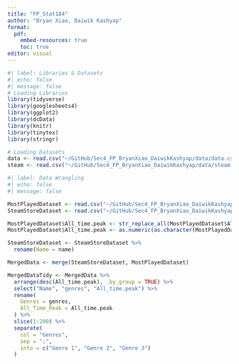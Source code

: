 ```yaml
---
title: "FP_Stat184"
author: "Bryan Xiao, Daiwik Kashyap"
format: 
  pdf:
    embed-resources: true
    toc: true
editor: visual
---
```


```r
#| label: Libraries & Datasets
#| echo: false
#| message: false
# Loading Libraries
library(tidyverse)
library(googlesheets4)
library(ggplot2)
library(dcData)
library(knitr)
library(tinytex)
library(stringr)

# Loading Datasets
data <- read.csv("~/GitHub/Sec4_FP_BryanXiao_DaiwikKashyap/data/data.csv", header=TRUE, row.names=1)
steam <- read.csv("~/GitHub/Sec4_FP_BryanXiao_DaiwikKashyap/data/steam.csv")
```

```r
#| label: Data Wrangling
#| echo: false
#| message: false

MostPlayedDataset <- read.csv("~/GitHub/Sec4_FP_BryanXiao_DaiwikKashyap/data/data.csv", header=TRUE, row.names=1)
SteamStoreDataset <- read.csv("~/GitHub/Sec4_FP_BryanXiao_DaiwikKashyap/data/steam.csv")

MostPlayedDataset$All_time.peak <- str_replace_all(MostPlayedDataset$All_time.peak, ",", "")
MostPlayedDataset$All_time.peak <- as.numeric(as.character(MostPlayedDataset$All_time.peak))

SteamStoreDataset <- SteamStoreDataset %>%
  rename(Name = name)

MergedData <- merge(SteamStoreDataset, MostPlayedDataset)

MergedDataTidy <- MergedData %>% 
  arrange(desc(All_time.peak), .by_group = TRUE) %>%
  select("Name", "genres", "All_time.peak") %>%
  rename(
    Genres = genres,
    All_Time_Peak = All_time.peak
  ) %>%
  slice(1:200) %>%
  separate(
    col = "Genres",
    sep = ";",
    into = c("Genre 1", "Genre 2", "Genre 3")
  )

```

```r
```
